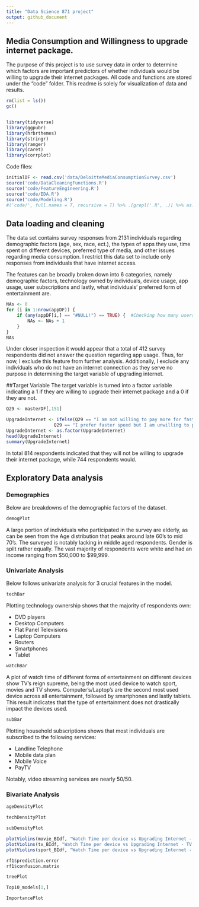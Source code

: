 ```yaml
---
title: "Data Science 871 project"
output: github_document
---
```


## Media Consumption and Willingness to upgrade internet package.

The purpose of this project is to use survey data in order to determine which factors are important predictors of whether individuals would be willing to upgrade their internet packages. All code and functions are stored under the "code" folder. This readme is solely for visualization of data and results.

```r

rm(list = ls()) 
gc()


library(tidyverse)
library(ggpubr)
library(hrbrthemes)
library(stringr)
library(ranger)
library(caret)
library(corrplot)
```

Code files:

```r
initialDF <- read.csv('data/DeloitteMediaConsumptionSurvey.csv')
source('code/DataCleaningFunctions.R')
source('code/FeatureEngineering.R')
source('code/EDA.R')
source('code/Modeling.R')
#('code/', full.names = T, recursive = T) %>% .[grepl('.R', .)] %>% as.list() %>% walk(~source(.))
```

## Data loading and cleaning

The data set contains survey responses from 2131 individuals regarding demographic factors (age, sex, race, ect.), the types of apps they use, time spent on different devices, preferred type of media, and other issues regarding media consumption. I restrict this data set to include only responses from individuals that have internet access.

The features can be broadly broken down into 6 categories, namely demographic factors, technology owned by individuals, device usage, app usage, user subscriptions and lastly, what individuals' preferred form of entertainment are.

```r
NAs <- 0
for (i in 1:nrow(appDF)) {
    if (any(appDF[i,] == "#NULL!") == TRUE) {  #Checking how many users did not answer this question
        NAs <- NAs + 1
    }
}
NAs
```

Under closer inspection it would appear that a total of 412 survey respondents did not answer the question regarding app usage. Thus, for now, I exclude this feature from further analysis. Additionally, I exclude any individuals who do not have an internet connection as they serve no purpose in determining the target variable of upgrading internet.

##Target Variable The target variable is turned into a factor variable indicating a 1 if they are willing to upgrade their internet package and a 0 if they are not.

```r
Q29 <- masterDF[,151]

UpgradeInternet <- ifelse(Q29 == "I am not willing to pay more for faster download speeds as my current speed is sufficient for my needs" |
                  Q29 == "I prefer faster speed but I am unwilling to pay more than I already do", 0, 1)
UpgradeInternet <- as.factor(UpgradeInternet)
head(UpgradeInternet)
summary(UpgradeInternet)
```

In total 814 respondents indicated that they will not be willing to upgrade their internet package, while 744 respondents would.

## Exploratory Data analysis

### Demographics

Below are breakdowns of the demographic factors of the dataset.

```r
demogPlot
```

A large portion of individuals who participated in the survey are elderly, as can be seen from the Age distribution that peaks around late 60's to mid 70's. The surveyed is notably lacking in middle aged respondents. Gender is split rather equally. The vast majority of respondents were white and had an income ranging from \$50,000 to \$99,999.

### Univariate Analysis

Below follows univariate analysis for 3 crucial features in the model.

```r
techBar
```

Plotting technology ownership shows that the majority of respondents own:

-   DVD players
-   Desktop Computers
-   Flat Panel Televisions
-   Laptop Computers
-   Routers
-   Smartphones
-   Tablet

```r
watchBar
```

A plot of watch time of different forms of entertainment on different devices show TV's reign supreme, being the most used device to watch sport, movies and TV shows. Computer's/Laptop's are the second most used device across all entertainment, followed by smartphones and lastly tablets. This result indicates that the type of entertainment does not drastically impact the devices used. 

```r
subBar
```

Plotting household subscriptions shows that most individuals are subscribed to the following services:

- Landline Telephone
- Mobile data plan
- Mobile Voice
- PayTV

Notably, video streaming services are nearly 50/50.


### Bivariate Analysis

```r
ageDensityPlot
```
```r
techDensityPlot
```
```r
subDensityPlot
```


```r
plotViolins(movie_BIdf, "Watch Time per device vs Upgrading Internet - Movies")
plotViolins(tv_BIdf, "Watch Time per device vs Upgrading Internet - TV Shows")
plotViolins(sport_BIdf, "Watch Time per device vs Upgrading Internet - Sport")
```

```r
rf1$prediction.error
rf1$confusion.matrix
```

```r
treePlot
```

```r
Top10_models[1,]
```


```r
ImportancePlot
```


